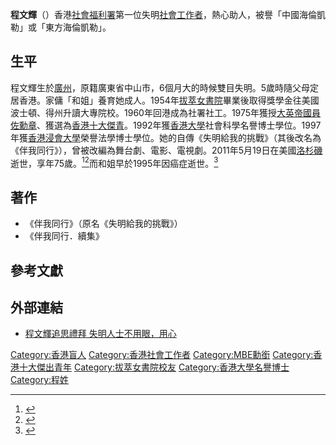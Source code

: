 '''程文輝'''{{MBE}}（{{bd|1936年||2011年|5月19日|catIdx=Cheng程文輝}}）香港[[社會福利署|社會福利署]]第一位失明[[社會工作者|社會工作者]]，熱心助人，被譽「中國海倫凱勒」或「東方海倫凱勒」。

==生平==
程文輝生於[[廣州|廣州]]，原籍廣東省中山市，6個月大的時候雙目失明。5歲時隨父母定居香港。家傭「和姐」養育她成人。1954年[[拔萃女書院|拔萃女書院]]畢業後取得獎學金往美國波士頓、得州升讀大專院校。1960年回港成為社署社工。1975年獲授[[大英帝國員佐勳章|大英帝國員佐勳章]]、獲選為[[香港十大傑青|香港十大傑青]]。1992年獲[[香港大學|香港大學]]社會科學名譽博士學位。1997年獲[[香港浸會大學|香港浸會大學]]榮譽法學博士學位。她的自傳《失明給我的挑戰》（其後改名為《伴我同行》），曾被改編為舞台劇、電影、電視劇。2011年5月19日在美國[[洛杉磯|洛杉磯]]逝世，享年75歲。<ref>{{Cite web |url=http://news.sina.com.hk/news/3/1/1/2341193/1.html |title=深入城寨救妓女 生平改編電影話劇 |access-date=2011-05-28 |archive-date=2012-07-15 |archive-url=https://archive.is/20120715061637/http://news.sina.com.hk/news/3/1/1/2341193/1.html |dead-url=no }}</ref><ref>{{cite news|url=http://dailynews.sina.com/bg/chn/chnpolitics/mingpao/20110527/14312481988.html|title=港首名失明社工程文輝逝世深入城寨救妓女 生平改編電影話劇|agency=明報|date=2011-05-27|accessdate=2018-01-13|archive-date=2018-01-13|archive-url=https://web.archive.org/web/20180113203013/http://dailynews.sina.com/bg/chn/chnpolitics/mingpao/20110527/14312481988.html|dead-url=no}}</ref>而和姐早於1995年因癌症逝世。<ref>{{Cite web|title=跌跛繼續行 牧師如見神蹟|url=https://life.mingpao.com/general/article?issue=20110626&nodeid=1508072585065|access-date=2022-01-20|work=明報教育網|language=zn-tw}}</ref>

==著作==
*《伴我同行》（原名《失明給我的挑戰》）
*《伴我同行．續集》

==參考文獻==
{{reflist}}

==外部連結==
*[http://christiantimes.org.hk/Common/Reader/News/ShowNews.jsp?Nid=67135&Pid=2&Version=1244&Cid=592&Charset=big5_hkscs 程文輝追思禮拜 失明人士不用眼，用心]{{Wayback|url=http://christiantimes.org.hk/Common/Reader/News/ShowNews.jsp?Nid=67135&Pid=2&Version=1244&Cid=592&Charset=big5_hkscs |date=20170331025605 }}

{{hk-bio-stub}}

{{香港十大傑出青年}}

{{DEFAULTSORT:Cheng}}
[[Category:香港盲人|Category:香港盲人]]
[[Category:香港社會工作者|Category:香港社會工作者]]
[[Category:MBE勳銜|Category:MBE勳銜]]
[[Category:香港十大傑出青年|Category:香港十大傑出青年]]
[[Category:拔萃女書院校友|Category:拔萃女書院校友]]
[[Category:香港大學名譽博士|Category:香港大學名譽博士]]
[[Category:程姓|Category:程姓]]